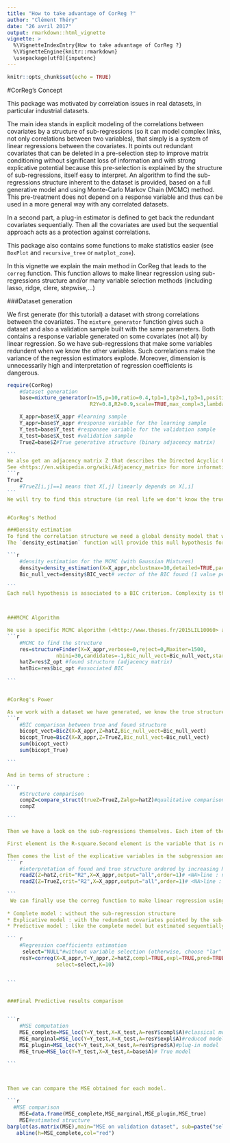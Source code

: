 ---
title: "How to take advantage of CorReg ?"
author: "Clément Théry"
date: "26 avril 2017"
output: rmarkdown::html_vignette
vignette: >
  %\VignetteIndexEntry{How to take advantage of CorReg ?}
  %\VignetteEngine{knitr::rmarkdown}
  \usepackage[utf8]{inputenc}
---



```{r setup, include=FALSE}
knitr::opts_chunk$set(echo = TRUE)
```

#CorReg's Concept


This package was motivated by correlation issues in real datasets, in particular industrial datasets. 

The main idea stands in explicit modeling of the correlations between covariates by a structure of sub-regressions (so it can model complex links, not only correlations between two variables), that simply is a system of linear regressions between the covariates. It points out redundant covariates that can be deleted in a pre-selection step to improve matrix conditioning without significant loss of information and with strong explicative potential because this pre-selection is explained by the structure of sub-regressions, itself easy to interpret. An algorithm to find the sub-regressions structure inherent to the dataset is provided, based on a full generative model and using Monte-Carlo Markov Chain (MCMC) method. This pre-treatment does not depend on a response variable and thus can be used in a more general way with any correlated datasets. 

In a second part, a plug-in estimator is defined to get back the redundant covariates sequentially. Then all the covariates are used but the sequential approach acts as a protection against correlations. 

This package also contains some functions to make statistics easier (see `BoxPlot` and `recursive_tree` or `matplot_zone`).

In this vignette we explain the main method in CorReg that leads to the `correg` function. This function allows to make linear regression using sub-regressions structure and/or many variable selection methods (including lasso, ridge, clere, stepwise,...)


###Dataset generation

We first generate (for this tutorial) a dataset with strong correlations between the covariates.
The `mixture_generator` function gives such a dataset and also a validation sample built with the same parameters. Both contains a response variable generated on some covariates (not all) by linear regression.
So we have sub-regressions that make some variables redundent when we know the other variables. Such correlations make the variance of the regression estimators explode. Moreover, dimension is unnecessarily high and interpretation of regression coefficients is dangerous. 
````{r}
require(CorReg)
    #dataset generation
    base=mixture_generator(n=15,p=10,ratio=0.4,tp1=1,tp2=1,tp3=1,positive=0.5,
                           R2Y=0.8,R2=0.9,scale=TRUE,max_compl=3,lambda=1)

    X_appr=base$X_appr #learning sample
    Y_appr=base$Y_appr #response variable for the learning sample
    Y_test=base$Y_test #responsee variable for the validation sample
    X_test=base$X_test #validation sample
    TrueZ=base$Z#True generative structure (binary adjacency matrix)

```
We also get an adjacency matrix Z that describes the Directed Acyclic Graph of the links between the covariates.
See <https://en.wikipedia.org/wiki/Adjacency_matrix> for more informations on adjacency matrices.
```{r }
TrueZ
    #TrueZ[i,j]==1 means that X[,j] linearly depends on X[,i]
```
We will try to find this structure (in real life we don't know the true structure).


#CorReg's Method

###Density estimation
To find the correlation structure we need a global density model that will serve as a null hypothesis. Each variable can be independent (following a certain density we have to estimate) or can be lineary dependent on other covariates.
The `density_estimation` function will provide this null hypothesis for each variable. We use Gaussian Mixture to fit a large scope of density in real life.

```{r}   
    #density estimation for the MCMC (with Gaussian Mixtures)
    density=density_estimation(X=X_appr,nbclustmax=10,detailed=TRUE,package = "Rmixmod")
    Bic_null_vect=density$BIC_vect# vector of the BIC found (1 value per covariate)
    
```
Each null hypothesis is associated to a BIC criterion. Complexity is the one of each mixture model.



###MCMC Algorithm

We use a specific MCMC algorithm (<http://www.theses.fr/2015LIL10060> and <http://www.theses.fr/2015LIL10060/document/> or <https://hal.archives-ouvertes.fr/hal-01099133/>) to find the Adjacency matrix that describes the correlation structure. We use the Bayesian Information Criterion (BIC) to compare null hypothesis and complex correlations structures with many sub-regressions between covariates.
```{r}
    
    #MCMC to find the structure
    res=structureFinder(X=X_appr,verbose=0,reject=0,Maxiter=1500,
                nbini=30,candidates=-1,Bic_null_vect=Bic_null_vect,star=TRUE,p1max=15,clean=TRUE)
    hatZ=res$Z_opt #found structure (adjacency matrix)
    hatBic=res$bic_opt #associated BIC
   
```


#CorReg's Power

As we work with a dataset we have generated, we know the true structure so we can compare the result with the true model. In terms of BIC:
```{r}
    #BIC comparison between true and found structure
    bicopt_vect=BicZ(X=X_appr,Z=hatZ,Bic_null_vect=Bic_null_vect)
    bicopt_True=BicZ(X=X_appr,Z=TrueZ,Bic_null_vect=Bic_null_vect)
    sum(bicopt_vect)
    sum(bicopt_True)

```

And in terms of structure :

```{r}
    #Structure comparison
    compZ=compare_struct(trueZ=TrueZ,Zalgo=hatZ)#qualitative comparison
    compZ

```

Then we have a look on the sub-regressions themselves. Each item of the list represents a subregression. 

First element is the R-square.Second element is the variable that is regressed by others (if no names provided it gives the position of the variable in the dataset).

Then comes the list of the explicative variables in the subgression and the associated coefficients (in the first column). The `readZ` function allows to list them by relevance.
``` {r}   
    #interpretation of found and true structure ordered by increasing R2
    readZ(Z=hatZ,crit="R2",X=X_appr,output="all",order=1)# <NA>line : name of subregressed covariate
    readZ(Z=TrueZ,crit="R2",X=X_appr,output="all",order=1)# <NA>line : name of subregressed covariate
  
```
 We can finally use the correg function to make linear regression using the sub-regression structure learnt above. We get three models : 
 
* Complete model : without the sub-regression structure 
* Explicative model : with the redundant covariates pointed by the sub-regressions
* Predictive model : like the complete model but estimated sequentially to avoid correlation issues, by using the sub-regression structure.
   
``` {r}
    #Regression coefficients estimation
     select="NULL"#without variable selection (otherwise, choose "lar" for example to use lasso selection)
    resY=correg(X=X_appr,Y=Y_appr,Z=hatZ,compl=TRUE,expl=TRUE,pred=TRUE,
                select=select,K=10)


```    


###Final Predictive results comparison


```{r}
    #MSE computation
    MSE_complete=MSE_loc(Y=Y_test,X=X_test,A=resY$compl$A)#classical model on X
    MSE_marginal=MSE_loc(Y=Y_test,X=X_test,A=resY$expl$A)#reduced model without correlations
    MSE_plugin=MSE_loc(Y=Y_test,X=X_test,A=resY$pred$A)#plug-in model
    MSE_true=MSE_loc(Y=Y_test,X=X_test,A=base$A)# True model
 
```   



Then we can compare the MSE obtained for each model.

```{r }
  #MSE comparison
    MSE=data.frame(MSE_complete,MSE_marginal,MSE_plugin,MSE_true)
    MSE#estimated structure
barplot(as.matrix(MSE),main="MSE on validation dataset", sub=paste("select=",select),col="blue")
   abline(h=MSE_complete,col="red")

````
